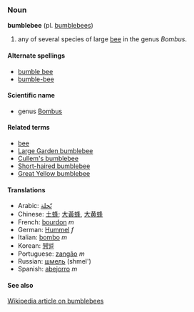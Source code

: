 ===Noun===
'''bumblebee''' (pl. [[bumblebees]])

# any of several species of large [[bee]] in the genus ''Bombus''.

====Alternate spellings====
*[[bumble bee]]
*[[bumble-bee]]

====Scientific name====
*genus [[Bombus]]

====Related terms====
*[[bee]]
*[[Large Garden bumblebee]]
*[[Cullem's bumblebee]]
*[[Short-haired bumblebee]]
*[[Great Yellow bumblebee]]

====Translations====
*Arabic: [[نّحلة]]
*Chinese: [[土蜂]]; [[大黃蜂]], [[大黄蜂]]
*French: [[bourdon]] ''m''
*German: [[Hummel]] ''f''
*Italian: [[bombo]] ''m''
*Korean: [[뒝벌]]
*Portuguese: [[zangão]] ''m''
*Russian: [[шмель]] (shmel')
*Spanish: [[abejorro]] ''m''

====See also====
[[w:Bumblebee|Wikipedia article on bumblebees]]